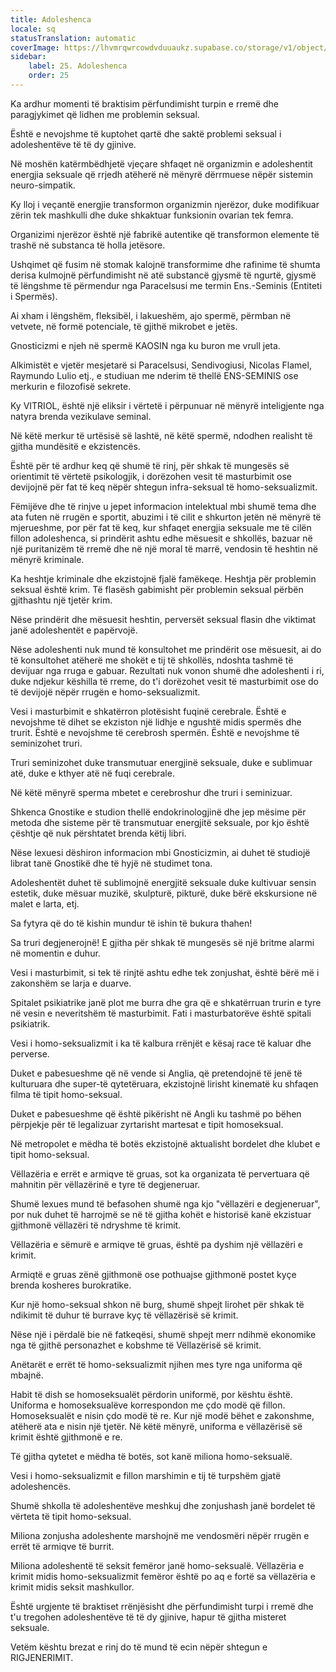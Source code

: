 ```yaml
---
title: Adoleshenca
locale: sq
statusTranslation: automatic
coverImage: https://lhvmrqwrcowdvduuaukz.supabase.co/storage/v1/object/public/strapi-uploads/small_cover-educacion-fundamental.webp-2d51a7828a2b1309555be27f7e2a61a0.webp
sidebar:
    label: 25. Adoleshenca
    order: 25
---
```

Ka ardhur momenti të braktisim përfundimisht turpin e rremë dhe paragjykimet që lidhen me problemin seksual.

Është e nevojshme të kuptohet qartë dhe saktë problemi seksual i adoleshentëve të të dy gjinive.

Në moshën katërmbëdhjetë vjeçare shfaqet në organizmin e adoleshentit energjia seksuale që rrjedh atëherë në mënyrë dërrmuese nëpër sistemin neuro-simpatik.

Ky lloj i veçantë energjie transformon organizmin njerëzor, duke modifikuar zërin tek mashkulli dhe duke shkaktuar funksionin ovarian tek femra.

Organizimi njerëzor është një fabrikë autentike që transformon elemente të trashë në substanca të holla jetësore.

Ushqimet që fusim në stomak kalojnë transformime dhe rafinime të shumta derisa kulmojnë përfundimisht në atë substancë gjysmë të ngurtë, gjysmë të lëngshme të përmendur nga Paracelsusi me termin Ens.-Seminis (Entiteti i Spermës).

Ai xham i lëngshëm, fleksibël, i lakueshëm, ajo spermë, përmban në vetvete, në formë potenciale, të gjithë mikrobet e jetës.

Gnosticizmi e njeh në spermë KAOSIN nga ku buron me vrull jeta.

Alkimistët e vjetër mesjetarë si Paracelsusi, Sendivogiusi, Nicolas Flamel, Raymundo Lulio etj., e studiuan me nderim të thellë ENS-SEMINIS ose merkurin e filozofisë sekrete.

Ky VITRIOL, është një eliksir i vërtetë i përpunuar në mënyrë inteligjente nga natyra brenda vezikulave seminal.

Në këtë merkur të urtësisë së lashtë, në këtë spermë, ndodhen realisht të gjitha mundësitë e ekzistencës.

Është për të ardhur keq që shumë të rinj, për shkak të mungesës së orientimit të vërtetë psikologjik, i dorëzohen vesit të masturbimit ose devijojnë për fat të keq nëpër shtegun infra-seksual të homo-seksualizmit.

Fëmijëve dhe të rinjve u jepet informacion intelektual mbi shumë tema dhe ata futen në rrugën e sportit, abuzimi i të cilit e shkurton jetën në mënyrë të mjerueshme, por për fat të keq, kur shfaqet energjia seksuale me të cilën fillon adoleshenca, si prindërit ashtu edhe mësuesit e shkollës, bazuar në një puritanizëm të rremë dhe në një moral të marrë, vendosin të heshtin në mënyrë kriminale.

Ka heshtje kriminale dhe ekzistojnë fjalë famëkeqe. Heshtja për problemin seksual është krim. Të flasësh gabimisht për problemin seksual përbën gjithashtu një tjetër krim.

Nëse prindërit dhe mësuesit heshtin, perversët seksual flasin dhe viktimat janë adoleshentët e papërvojë.

Nëse adoleshenti nuk mund të konsultohet me prindërit ose mësuesit, ai do të konsultohet atëherë me shokët e tij të shkollës, ndoshta tashmë të devijuar nga rruga e gabuar. Rezultati nuk vonon shumë dhe adoleshenti i ri, duke ndjekur këshilla të rreme, do t'i dorëzohet vesit të masturbimit ose do të devijojë nëpër rrugën e homo-seksualizmit.

Vesi i masturbimit e shkatërron plotësisht fuqinë cerebrale. Është e nevojshme të dihet se ekziston një lidhje e ngushtë midis spermës dhe trurit. Është e nevojshme të cerebrosh spermën. Është e nevojshme të seminizohet truri.

Truri seminizohet duke transmutuar energjinë seksuale, duke e sublimuar atë, duke e kthyer atë në fuqi cerebrale.

Në këtë mënyrë sperma mbetet e cerebroshur dhe truri i seminizuar.

Shkenca Gnostike e studion thellë endokrinologjinë dhe jep mësime për metoda dhe sisteme për të transmutuar energjitë seksuale, por kjo është çështje që nuk përshtatet brenda këtij libri.

Nëse lexuesi dëshiron informacion mbi Gnosticizmin, ai duhet të studiojë librat tanë Gnostikë dhe të hyjë në studimet tona.

Adoleshentët duhet të sublimojnë energjitë seksuale duke kultivuar sensin estetik, duke mësuar muzikë, skulpturë, pikturë, duke bërë ekskursione në malet e larta, etj.

Sa fytyra që do të kishin mundur të ishin të bukura thahen!

Sa truri degjenerojnë! E gjitha për shkak të mungesës së një britme alarmi në momentin e duhur.

Vesi i masturbimit, si tek të rinjtë ashtu edhe tek zonjushat, është bërë më i zakonshëm se larja e duarve.

Spitalet psikiatrike janë plot me burra dhe gra që e shkatërruan trurin e tyre në vesin e neveritshëm të masturbimit. Fati i masturbatorëve është spitali psikiatrik.

Vesi i homo-seksualizmit i ka të kalbura rrënjët e kësaj race të kaluar dhe perverse.

Duket e pabesueshme që në vende si Anglia, që pretendojnë të jenë të kulturuara dhe super-të qytetëruara, ekzistojnë lirisht kinematë ku shfaqen filma të tipit homo-seksual.

Duket e pabesueshme që është pikërisht në Angli ku tashmë po bëhen përpjekje për të legalizuar zyrtarisht martesat e tipit homoseksual.

Në metropolet e mëdha të botës ekzistojnë aktualisht bordelet dhe klubet e tipit homo-seksual.

Vëllazëria e errët e armiqve të gruas, sot ka organizata të pervertuara që mahnitin për vëllazërinë e tyre të degjeneruar.

Shumë lexues mund të befasohen shumë nga kjo "vëllazëri e degjeneruar", por nuk duhet të harrojmë se në të gjitha kohët e historisë kanë ekzistuar gjithmonë vëllazëri të ndryshme të krimit.

Vëllazëria e sëmurë e armiqve të gruas, është pa dyshim një vëllazëri e krimit.

Armiqtë e gruas zënë gjithmonë ose pothuajse gjithmonë postet kyçe brenda kosheres burokratike.

Kur një homo-seksual shkon në burg, shumë shpejt lirohet për shkak të ndikimit të duhur të burrave kyç të vëllazërisë së krimit.

Nëse një i përdalë bie në fatkeqësi, shumë shpejt merr ndihmë ekonomike nga të gjithë personazhet e kobshme të Vëllazërisë së krimit.

Anëtarët e errët të homo-seksualizmit njihen mes tyre nga uniforma që mbajnë.

Habit të dish se homoseksualët përdorin uniformë, por kështu është. Uniforma e homoseksualëve korrespondon me çdo modë që fillon. Homoseksualët e nisin çdo modë të re. Kur një modë bëhet e zakonshme, atëherë ata e nisin një tjetër. Në këtë mënyrë, uniforma e vëllazërisë së krimit është gjithmonë e re.

Të gjitha qytetet e mëdha të botës, sot kanë miliona homo-seksualë.

Vesi i homo-seksualizmit e fillon marshimin e tij të turpshëm gjatë adoleshencës.

Shumë shkolla të adoleshentëve meshkuj dhe zonjushash janë bordelet të vërteta të tipit homo-seksual.

Miliona zonjusha adoleshente marshojnë me vendosmëri nëpër rrugën e errët të armiqve të burrit.

Miliona adoleshentë të seksit femëror janë homo-seksualë. Vëllazëria e krimit midis homo-seksualizmit femëror është po aq e fortë sa vëllazëria e krimit midis seksit mashkullor.

Është urgjente të braktiset rrënjësisht dhe përfundimisht turpi i rremë dhe t'u tregohen adoleshentëve të të dy gjinive, hapur të gjitha misteret seksuale.

Vetëm kështu brezat e rinj do të mund të ecin nëpër shtegun e RIGJENERIMIT.

